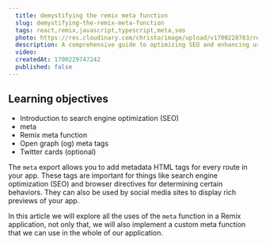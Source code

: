 ```yaml
---
  title: demystifying the remix meta function
  slug: demystifying-the-remix-meta-function
  tags: react,remix,javascript,typescript,meta,seo
  photo: https://res.cloudinary.com/christo/image/upload/v1700228783/remix-seo_aykobs.jpg
  description: A comprehensive guide to optimizing SEO and enhancing user experience in your Remix applications.
  video: 
  createdAt: 1700229747242
  published: false 
---
```


## Learning objectives

- Introduction to search engine optimization (SEO)
- meta
- Remix meta function
- Open graph (og) meta tags
- Twitter cards (optional)

The `meta` export allows you to add metadata HTML tags for every route in your app. These tags are important for things like search engine optimization (SEO) and browser directives for determining certain behaviors. They can also be used by social media sites to display rich previews of your app.

In this article we will explore all the uses of the `meta` function in a Remix application, not only that, we will also implement a custom meta function that we can use in the whole of our application.
